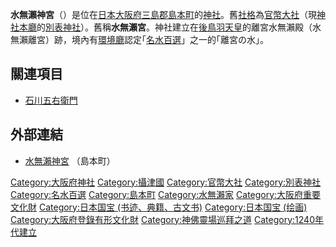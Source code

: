 {{日本神社
| name = 水無瀨神宮
| img = File:Minasejingu02bs5s2010.jpg
| img_capt = 拜殿
| image_width = 250px
| nihongo = 水無瀬神宮
| hiragana = みなせじんぐう
| romaji = Minase jingū
| location = [[大阪府|大阪府]][[三島郡_(大阪府)|三島郡]][[島本町|島本町]]廣瀨3-10-24
| god = [[後鳥羽天皇|後鳥羽天皇]]<br/>[[土御門天皇|土御門天皇]]<br/>[[順德天皇|順德天皇]]
| type = [[官幣大社|官幣大社]]・[[別表神社|別表神社]]
| struct = 
| title = [[神佛靈場巡拜之道|神佛靈場巡拜之道]]62番（大阪21番）
| open_year = [[仁治|仁治]]元年（1240年）
| cere_date = 12月7日
|}}

'''水無瀨神宮'''（{{jpn|j=水無瀬神宮|hg=みなせじんぐう}}）是位在[[日本|日本]][[大阪府|大阪府]][[三島郡_(大阪府)|三島郡]][[島本町|島本町]]的[[神社|神社]]。舊[[社格|社格]]為[[官幣大社|官幣大社]]（現[[神社本廳|神社本廳]]的[[別表神社|別表神社]]）。舊稱'''水無瀨宮'''。神社建立在[[後鳥羽天皇|後鳥羽天皇]]的離宮水無瀨殿（水無瀨離宮）跡，境內有[[環境廳|環境廳]]認定｢[[名水百選|名水百選]]」之一的｢離宮の水｣。

== 關連項目 ==
*[[石川五右衛門|石川五右衛門]]

== 外部連結 ==
{{Commonscat|Minase-jingu}}
* [http://www.shimamotocho.jp/gyousei/kakuka/kyouikuiinkaijimukyoku/syougaigakusyuu/rekishibunka/bunkazai/jisyabukkaku/1239601725777.html 水無瀨神宮] {{Wayback|url=http://www.shimamotocho.jp/gyousei/kakuka/kyouikuiinkaijimukyoku/syougaigakusyuu/rekishibunka/bunkazai/jisyabukkaku/1239601725777.html |date=20120311183041 }}（島本町）

{{近代社格制度}}

{{DEFAULTSORT:Minase Jingu}}
[[Category:大阪府神社|Category:大阪府神社]]
[[Category:攝津國|Category:攝津國]]
[[Category:官幣大社|Category:官幣大社]]
[[Category:別表神社|Category:別表神社]]
[[Category:名水百選|Category:名水百選]]
[[Category:島本町|Category:島本町]]
[[Category:水無瀨家|Category:水無瀨家]]
[[Category:大阪府重要文化財|Category:大阪府重要文化財]]
[[Category:日本国宝_(书迹、典籍、古文书)|Category:日本国宝 (书迹、典籍、古文书)]]
[[Category:日本国宝_(绘画)|Category:日本国宝 (绘画)]]
[[Category:大阪府登錄有形文化財|Category:大阪府登錄有形文化財]]
[[Category:神佛靈場巡拜之道|Category:神佛靈場巡拜之道]]
[[Category:1240年代建立|Category:1240年代建立]]